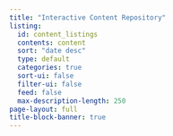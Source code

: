 ```yaml
---
title: "Interactive Content Repository"
listing:
  id: content_listings
  contents: content
  sort: "date desc"
  type: default
  categories: true
  sort-ui: false
  filter-ui: false
  feed: false
  max-description-length: 250
page-layout: full
title-block-banner: true
---
```

